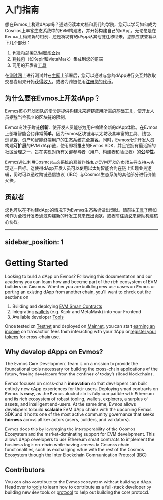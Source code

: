 # 入门指南

想在Evmos上构建dApp吗？通过阅读本文档和我们的学院，您可以学习如何成为Cosmos上丰富生态系统中的EVM构建者，并开始构建自己的dApp。无论您是在Evmos上构建新的用例，还是将现有的dApp从其他链迁移过来，您都应该查看以下几个部分：

1. 构建和部署[EVM智能合约](./develop/smart-contracts)
2. 将[钱包](./develop/wallet-integration)（如Keplr和MetaMask）集成到您的前端
3. 可用的开发者[工具](./tools/index.md)

在[测试网](./../develop/testnet)上进行测试并在[主网](./../develop/mainnet)上部署后，您可以通过与您的dApp进行交互并收取交易费用来开始[获得收入](./../develop/mainnet#revenue)，或者为跨链使用[注册您的代币](./../develop/mainnet#token-registration)。

## 为什么要在Evmos上开发dApp？

Evmos核心开发团队的使命是提供构建未来跨链应用所需的基础工具，使开发人员摆脱当今孤立的区块链的限制。

Evmos专注于跨链**创新**，使开发人员能够为用户构建全新的dApp体验。在Evmos上部署智能合约非常**简单**，因为Evmos区块链与以太坊及其丰富的工具、钱包、浏览器、资产和智能终端用户的生态系统完全兼容。同时，Evmos允许开发人员构建**可扩展**的EVM dApp链，使用即将推出的Evmos SDK，并且它拥有最活跃的社区治理之一，旨在实现对所有关键参与者（用户、构建者和验证者）的**公平性**。

Evmos通过利用Cosmos生态系统的互操作性和对EVM开发的市场主导支持来实现这一目标。这使得dApp开发人员可以使用以太坊智能合约在链上实现业务逻辑，同时可以通过跨链通信协议（IBC）与Cosmos生态系统的其他部分进行价值交换。

## 贡献者

您也可以在不构建dApp的情况下为Evmos生态系统做出贡献。请前往[工具](./tools/index.md)了解如何作为全栈开发者通过构建新的开发工具来做出贡献，或者前往[协议](../protocol)来帮助构建核心协议。


---
sidebar_position: 1
---

# Getting Started

Looking to build a dApp on Evmos? Following this documentation and our academy
you can learn how and become part of the rich ecosystem of EVM builders on
Cosmos. Whether you are building new use cases on Evmos or porting an existing
dApp from another chain, you'll want to check out the sections on

1. Building and deploying [EVM Smart Contracts](./develop/smart-contracts)
2. Integrating [wallets](./develop/wallet-integration) (e.g. Keplr and MetaMask) into your Frontend
4. Available developer [Tools](./tools/index.md)


Once tested on [Testnet](./../develop/testnet) and deployed on [Mainnet](./../develop/mainnet), you can
start [earning an income](./../develop/mainnet#revenue) on transaction fees from interacting with your dApp or
[register your tokens](./../develop/mainnet#token-registration) for cross-chain use.

## Why develop dApps on Evmos?

The Evmos Core Development Team is on a mission to provide the foundational tools necessary for building the cross-chain
applications of the future, freeing developers from the confines of today’s siloed blockchains.

Evmos focuses on cross-chain **innovation** so that developers can build entirely new dApp experiences for their users.
Deploying smart contracts on Evmos is **easy**, as the Evmos blockchain is fully compatible with Ethereum and its rich
ecosystem of robust tooling, wallets, explorers, a surplus of assets, and intelligent end-users. At the same time,
Evmos allows developers to build **scalable** EVM dApp chains with the upcoming Evmos SDK and it hosts one of the
most active community governance that seeks **fairness** across all key actors (users, builders, and validators).

Evmos does this by leveraging the interoperability of the Cosmos Ecosystem and the market-dominating support for EVM
development. This allows dApp developers to use Ethereum smart contracts to implement the business logic on-chain
while having access to Cosmos chain functionalities, such as exchanging value with the rest of the Cosmos Ecosystem
through the Inter Blockchain Communication Protocol (IBC).

## Contributors

You can also contribute to the Evmos ecosystem without building a dApp. Head over to [tools](./tools/index.md) to learn
how to contribute as a full-stack developer by building new dev tools or [protocol](../protocol) to help
out building the core protocol.
